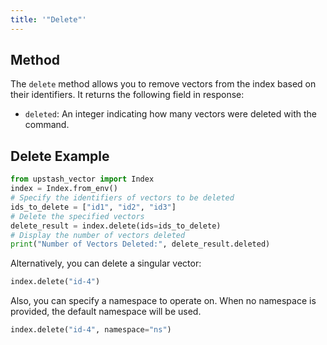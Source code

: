 ```yaml
---
title: '"Delete"'
---
```

## Method
The `delete` method allows you to remove vectors from the index based on their identifiers. It returns the following field in response:
- `deleted`: An integer indicating how many vectors were deleted with the command.
## Delete Example
```python
from upstash_vector import Index
index = Index.from_env()
# Specify the identifiers of vectors to be deleted
ids_to_delete = ["id1", "id2", "id3"]
# Delete the specified vectors
delete_result = index.delete(ids=ids_to_delete)
# Display the number of vectors deleted
print("Number of Vectors Deleted:", delete_result.deleted)
```
Alternatively, you can delete a singular vector:
```python
index.delete("id-4")
```
Also, you can specify a namespace to operate on. When no namespace
is provided, the default namespace will be used.
```python
index.delete("id-4", namespace="ns")
```